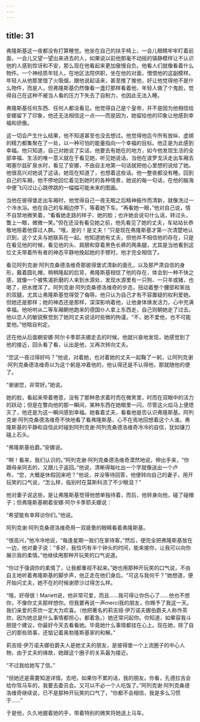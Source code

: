 ```yaml
---
---
---
```

title: 31
---




弗隆斯基这一夜都没有打算睡觉。他坐在自己的扶手椅上，一会儿眼睛牢牢盯着前面，一会儿又望一望出来进去的人，如果说以前他那毫不动摇的镇静模样让不认识他的人感到惊讶和不安，那么现在他看起来更加傲慢自负。他看人们就像看着什么物件。一个神经质年轻人，在地区法院供职，坐在他的对面，憎恨他的这副模样。年轻人从他那里借了火吸烟，跟他说起话来，甚至推了推他，好让他觉得他不是什么物件，而是人，但弗隆斯基仍然像看一盏灯那样看着他，年轻人做了个鬼脸，觉得自己在这种不被当人看的压力下失去了自制力，也因此无法入睡。

弗隆斯基任何东西、任何人都没看见。他觉得自己是个皇帝，并不是因为他相信给安娜留下了印象，他还无法相信这一点——而是因为，她留给他的印象让他感到幸福和骄傲。

这一切会产生什么结果，他不知道甚至也没去想过。他觉得他迄今所有放纵、虚掷的精力都集聚在了一处，以一种可怕的能量指向一个幸福的目标。他正是为此感到幸福。他只知道，自己对她说了实话，他要去有她在的地方，如今他发现生活的全部幸福、生活的唯一意义就在于看见她，听见她说话。当他在波罗戈沃走出车厢去喝塞尔兹矿泉水时，看见了安娜，不由自主地第一句话就把他心里想的说给了她。他很高兴对她说了这话，她现在知道了，也想着这些话。他一整夜都没有睡。回到自己的车厢，他不停地回忆着见到她时的各种情景，她说的每一句话，在他的脑海中便飞闪过让心跳停跳的一幅幅可能未来的图画。

当他在彼得堡走出车厢时，他觉得自己一夜无眠之后精神振作而清新，就像洗过一个冷水浴。他在自己的车厢边停下，等着她下车。“再看她一眼，”他对自己说，情不自禁地微笑着，“看看她走路的样子、她的脸；也许她会说句什么话，转过头，瞥上一眼，微微一笑。”但在还没有看见她之前，他先看见了她的丈夫，车站站长恭敬地陪着他穿过人群。“哦，是的！是丈夫！”只是现在弗隆斯基才第一次清楚地认识到，这个丈夫与她联系在一起。他知道她有丈夫，但他并不相信他的存在，只是在看见他的时候，看见他的头、肩膀和穿着黑色长裤的两条腿，尤其是当他看到这位丈夫带着所有者的神态平静地挽起她的手臂时，他才完全相信了。

看见阿列克谢·阿列克桑德洛维奇那彼得堡式清新的面孔，以及那严肃自信的身形，戴着圆礼帽，稍稍隆起的后背，弗隆斯基相信了他的存在，体会到一种不快之感，就像一个被焦渴折磨的人来到水源处，发现水源里有一只狗、一只羊或猪，也喝了，把水搅浑了。阿列克谢·阿列克桑德洛维奇的步态，扭动着整个腰部和笨拙的双腿，尤其让弗隆斯基觉得受了侮辱。他只认为自己才有不容置疑的权利爱她。但她还是那样；她的神态还是那样，深深影响着他，让他身体焕发活力，心中充满幸福。他吩咐从二等车厢朝他跑来的德国仆人拿上东西走，自己则朝她走了过去。他以恋人的敏锐察觉到了她同丈夫说话时些微的拘谨。“不，她不爱他，也不可能爱他。”他暗自判定。

还在他从后面朝安娜·阿尔卡季耶夫娜走去的时候，他就兴奋地发现，她感觉到了他的接近，回头看了看，认出是他，又再次转向丈夫。

“您这一夜过得好吗？”他说，对着她，也对着她的丈夫一起鞠了一躬，让阿列克谢·阿列克桑德洛维奇以为这个躬是冲着他的，他认得还是不认得他，那就随他的便了。

“谢谢您，非常好。”她说。

她的脸，看起来带着倦意，没有了那种恳求着时而在微笑里，时而在双眼中的活力的跃动；但是在瞥向他的那一瞬间，某种东西在她眼里一闪，尽管这火焰马上便熄灭了，他还是为这一瞬间感到幸福。她看着丈夫，看看他是否认识弗隆斯基。阿列克谢·阿列克桑德洛维奇不快地看了看弗隆斯基，心不在焉地回想着这个人谁。弗隆斯基的平静和自信此时碰到阿列克谢·阿列克桑德洛维奇冷冷的自信，犹如镰刀碰上石头。

“弗隆斯基伯爵。”安娜说。

“啊！看来，我们认识的。”阿列克谢·阿列克桑德洛维奇漠然地说，伸出手来，“你跟母亲同去的，又跟儿子返回。”他说，清晰得每吐出一个字就像送出一个卢布，“您，大概是休假回来吧？”他说，并没等待回答，他便转向自己的妻子，用开玩笑的口气说，“怎么样，临别时在莫斯科流了不少眼泪？”

他对妻子说这些，是让弗隆斯基觉得他想单独待着，而后，他转身向他，碰了碰帽子；但弗隆斯基朝着安娜·阿尔卡季耶夫娜说：

“希望能有幸拜访你们。”他说。

阿列克谢·阿列克桑德洛维奇用一双疲惫的眼睛看着弗隆斯基。

“很高兴，”他冷冷地说，“每逢星期一我们在家待客。”然后，便完全把弗隆斯基放在一边，他对妻子说：“多好，我恰巧有半个钟头的时间，能来接你，让我可以向你展示我的柔情。”他继续用那种开玩笑的口气说道。

“你过于强调你的柔情了，让我都重视不起来。”她也用那种开玩笑的口气说，不由自主地听着弗隆斯基的脚步声，他正走在他们身后。“可这与我何干？”她想道，便开始问丈夫，她不在的时候谢廖沙过得怎么样。

“哦，好得很！Mariett说，他非常可爱，而且……我可得让你伤心了……他也不想你，不像你丈夫那样想你。但我要再说一声merci我的朋友，你赐予了我这一天。我们亲爱的茶炊一定大为欢喜。（他把著名的莉吉娅·伊万诺夫娜伯爵夫人称作茶炊，因为她总是什么事情都担心，都着急。）她还常问起你。你知道，如果容我斗胆提个建议，你最好今天去看看她。毕竟她什么事情都挂在心上。现在她，除了自己的那些琐事，还惦记着奥勃隆斯基家的和解。”

莉吉娅·伊万诺夫娜伯爵夫人是她丈夫的朋友，是彼得堡一个上流圈子的中心人物，由于丈夫的缘故，她跟这个圈子的关系最为接近。

“不过我给她写了信。”

“但她还是需要知道详情。去吧，如果你不累的话，我的朋友。你看，孔德拉吉会给你驾马车的，我要去委员会。又可以不必一个人吃饭了。”阿列克谢·阿列克桑德洛维奇继续说，已不是那种开玩笑的口气了，“你都不会相信，我是多么习惯于……”

于是他，久久地握着她的手，带着特别的微笑将她送上马车。